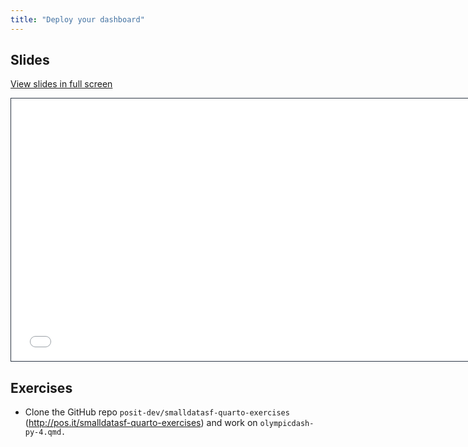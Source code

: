 ```yaml
---
title: "Deploy your dashboard"
---
```


## Slides

[View slides in full screen](3-deployment.html)

```{=html}
<iframe class="slide-deck" src="3-deployment.html" height="420" width="747" style="border: 1px solid #2e3846;"></iframe>
```
## Exercises

-   Clone the GitHub repo `posit-dev/smalldatasf-quarto-exercises` (<http://pos.it/smalldatasf-quarto-exercises>) and work on `olympicdash-py-4.qmd.`

